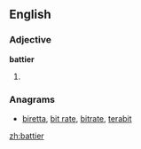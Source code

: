==English==

===Adjective===
'''battier'''

# {{comparative of|[[batty]]}}

===Anagrams===
* [[biretta#English|biretta]], [[bit rate#English|bit rate]], [[bitrate#English|bitrate]], [[terabit#English|terabit]]

[[zh:battier]]